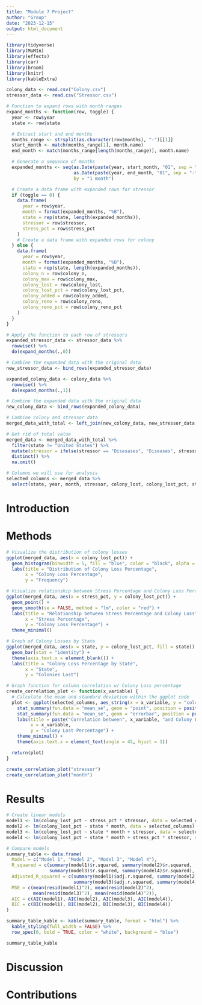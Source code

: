 ```yaml
---
title: "Module 7 Project"
author: "Group"
date: "2023-12-15"
output: html_document
---
```


```r
library(tidyverse)
library(MuMIn)
library(effects)
library(car)
library(broom)
library(knitr)
library(kableExtra)

colony_data <- read.csv("Colony.csv")
stressor_data <- read.csv("Stressor.csv")
```



``` r
# Function to expand rows with month ranges
expand_months <- function(row, toggle) {
  year <- row$year
  state <- row$state

  # Extract start and end months
  months_range <- strsplit(as.character(row$months), "-")[[1]]
  start_month <- match(months_range[1], month.name)
  end_month <- match(months_range[length(months_range)], month.name)

  # Generate a sequence of months
  expanded_months <- seq(as.Date(paste(year, start_month, "01", sep = "-")),
                         as.Date(paste(year, end_month, "01", sep = "-")),
                         by = "1 month")

  # Create a data frame with expanded rows for stressor
  if (toggle == 0) {
    data.frame(
      year = row$year,
      month = format(expanded_months, "%B"),
      state = rep(state, length(expanded_months)),
      stressor = row$stressor,
      stress_pct = row$stress_pct
    )
    # Create a data frame with expanded rows for colony
  } else {
    data.frame(
      year = row$year,
      month = format(expanded_months, "%B"),
      state = rep(state, length(expanded_months)),
      colony_n = row$colony_n,
      colony_max = row$colony_max,
      colony_lost = row$colony_lost,
      colony_lost_pct = row$colony_lost_pct,
      colony_added = row$colony_added,
      colony_reno = row$colony_reno,
      colony_reno_pct = row$colony_reno_pct
    )
  }
}

# Apply the function to each row of stressors
expanded_stressor_data <- stressor_data %>%
  rowwise() %>%
  do(expand_months(.,0))

# Combine the expanded data with the original data
new_stressor_data <- bind_rows(expanded_stressor_data)

expanded_colony_data <- colony_data %>%
  rowwise() %>%
  do(expand_months(.,1))

# Combine the expanded data with the original data
new_colony_data <- bind_rows(expanded_colony_data)

# Combine colony and stressor data
merged_data_with_total <- left_join(new_colony_data, new_stressor_data, by = c("year", "month", "state"))

# Get rid of total value
merged_data <- merged_data_with_total %>% 
  filter(state != "United States") %>%
  mutate(stressor = ifelse(stressor == "Disesases", "Diseases", stressor)) %>%
  distinct() %>%
  na.omit()

# Columns we will use for analysis
selected_columns <- merged_data %>%
  select(state, year, month, stressor, colony_lost, colony_lost_pct, stress_pct)
```




# Introduction



# Methods




``` r
# Visualize the distribution of colony losses
ggplot(merged_data, aes(x = colony_lost_pct)) +
  geom_histogram(binwidth = 5, fill = "blue", color = "black", alpha = 0.7) +
  labs(title = "Distribution of Colony Loss Percentage",
       x = "Colony Loss Percentage",
       y = "Frequency")

# Visualize relationship between Stress Percentage and Colony Loss Percentage
ggplot(merged_data, aes(x = stress_pct, y = colony_lost_pct)) +
  geom_point() +
  geom_smooth(se = FALSE, method = "lm", color = "red") +
  labs(title = "Relationship between Stress Percentage and Colony Loss",
       x = "Stress Percentage",
       y = "Colony Loss Percentage") + 
  theme_minimal()

# Graph of Colony Losses by State
ggplot(merged_data, aes(x = state, y = colony_lost_pct, fill = state)) +
  geom_bar(stat = "identity") +
  theme(axis.text.x = element_blank()) +
  labs(title = "Colony Loss Percentage by State",
       x = "State",
       y = "Colonies Lost")

# Graph function for column correlation w/ Colony Loss percentage
create_correlation_plot <- function(x_variable) {
  # Calculate the mean and standard deviation within the ggplot code
  plot <- ggplot(selected_columns, aes_string(x = x_variable, y = "colony_lost_pct")) +
    stat_summary(fun.data = "mean_se", geom = "point", position = position_dodge(width = 0.5)) +
    stat_summary(fun.data = "mean_se", geom = "errorbar", position = position_dodge(width = 0.5)) +
    labs(title = paste("Correlation between", x_variable, "and Colony Lost Percentage"),
         x = x_variable,
         y = "Colony Lost Percentage") +
    theme_minimal() + 
    theme(axis.text.x = element_text(angle = 45, hjust = 1))

  return(plot)
}

create_correlation_plot("stressor")
create_correlation_plot("month")
```




# Results





``` r
# Create linear models
model1 <- lm(colony_lost_pct ~ stress_pct * stressor, data = selected_columns)
model2 <- lm(colony_lost_pct ~ state * month, data = selected_columns)
model3 <- lm(colony_lost_pct ~ state * month + stressor, data = selected_columns)
model4 <- lm(colony_lost_pct ~ state * month + stress_pct * stressor, data = selected_columns)

# Compare models
summary_table <- data.frame(
  Model = c("Model 1", "Model 2", "Model 3", "Model 4"),
  R_squared = c(summary(model1)$r.squared, summary(model2)$r.squared, 
                summary(model3)$r.squared, summary(model4)$r.squared),
  Adjusted_R_squared = c(summary(model1)$adj.r.squared, summary(model2)$adj.r.squared, 
                         summary(model3)$adj.r.squared, summary(model4)$adj.r.squared),
  MSE = c(mean(resid(model1)^2), mean(resid(model2)^2),
          mean(resid(model3)^2), mean(resid(model4)^2)),
  AIC = c(AIC(model1), AIC(model2), AIC(model3), AIC(model4)),
  BIC = c(BIC(model1), BIC(model2), BIC(model3), BIC(model4))
)

summary_table_kable <- kable(summary_table, format = "html") %>%
  kable_styling(full_width = FALSE) %>%
  row_spec(0, bold = TRUE, color = "white", background = "blue")

summary_table_kable
```



# Discussion



# Contributions


